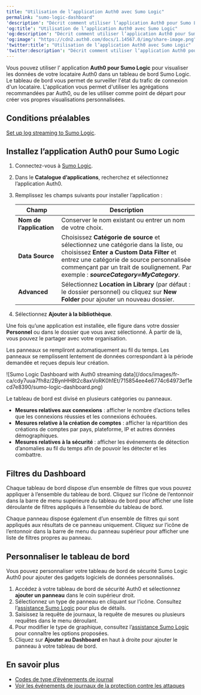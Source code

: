 ---
title: "Utilisation de l’application Auth0 avec Sumo Logic"
permalink: "sumo-logic-dashboard"
'description': "Décrit comment utiliser l’application Auth0 pour Sumo Logic afin de créer un Sumo Logic Auth0 Dashboard pour visualiser le trafic de vos locataires."
'og:title': "Utilisation de l’application Auth0 avec Sumo Logic"
'og:description': "Décrit comment utiliser l’application Auth0 pour Sumo Logic afin de créer un Sumo Logic Auth0 Dashboard pour visualiser le trafic de vos locataires."
'og:image': "https://cdn2.auth0.com/docs/1.14567.0/img/share-image.png"
'twitter:title': "Utilisation de l’application Auth0 avec Sumo Logic"
'twitter:description': "Décrit comment utiliser l’application Auth0 pour Sumo Logic afin de créer un Sumo Logic Auth0 Dashboard pour visualiser le trafic de vos locataires."
---

Vous pouvez utiliser l’ application **Auth0 pour Sumo Logic** pour visualiser les données de votre locataire Auth0 dans un tableau de bord Sumo Logic. Le tableau de bord vous permet de surveiller l'état du trafic de connexion d'un locataire. L'application vous permet d'utiliser les agrégations recommandées par Auth0, ou de les utiliser comme point de départ pour créer vos propres visualisations personnalisées.

## Conditions préalables

[Set up log streaming to Sumo Logic](https://marketplace.auth0.com/integrations/sumo-logic-log-streaming).

## Installez l’application Auth0 pour Sumo Logic

1. Connectez-vous à [Sumo Logic](https://www.sumologic.com).
2. Dans le **Catalogue d’applications**, recherchez et sélectionnez l’application Auth0.
3. Remplissez les champs suivants pour installer l’application :

   <table class="table"><thead>
   <tr>
   <th><strong>Champ</strong></th>
   <th><strong>Description</strong></th>
   </tr>
   </thead>
   <tbody>
   <tr>
   <td><strong>Nom de l’application</strong></td>
   <td>Conserver le nom existant ou entrer un nom de votre choix.</td>
   </tr>
   <tr>
   <td><strong>Data Source</strong></td>
   <td>Choisissez <strong>Catégorie de source</strong> et sélectionnez une catégorie dans la liste, ou choisissez <strong>Enter a Custom Data Filter</strong> et entrez une catégorie de source personnalisée commençant par un trait de soulignement. Par exemple : <strong><em>sourceCategory=MyCategory</em></strong>.</td>
   </tr>
   <tr>
   <td><strong>Advanced</strong></td>
   <td>Sélectionnez <strong>Location in Library</strong> (par défaut : le dossier personnel) ou cliquez sur <strong>New Folder</strong> pour ajouter un nouveau dossier.</td>
   </tr>
   </tbody>
   </table>
4. Sélectionnez **Ajouter à la bibliothèque**.

Une fois qu’une application est installée, elle figure dans votre dossier **Personnel** ou dans le dossier que vous avez sélectionné. À partir de là, vous pouvez le partager avec votre organisation.

Les panneaux se rempliront automatiquement au fil du temps. Les panneaux se remplissent lentement de données correspondant à la période demandée et reçues depuis leur création.

<Frame>![Sumo Logic Dashboard with Auth0 streaming data](/docs/images/fr-ca/cdy7uua7fh8z/2BynHH8t2c8axVoRK0h1Et/715854ee4e6774c64973ef1ecd7e8390/sumo-logic-dashboard.png)</Frame>

Le tableau de bord est divisé en plusieurs catégories ou panneaux.

* **Mesures relatives aux connexions** : afficher le nombre d’actions telles que les connexions réussies et les connexions échouées.
* **Mesures relative à la création de comptes** : afficher la répartition des créations de comptes par pays, plateforme, IP et autres données démographiques.
* **Mesures relatives à la sécurité** : afficher les événements de détection d’anomalies au fil du temps afin de pouvoir les détecter et les combattre.

## Filtres du Dashboard

Chaque tableau de bord dispose d’un ensemble de filtres que vous pouvez appliquer à l’ensemble du tableau de bord. Cliquez sur l’icône de l’entonnoir dans la barre de menu supérieure du tableau de bord pour afficher une liste déroulante de filtres appliqués à l’ensemble du tableau de bord.

Chaque panneau dispose également d’un ensemble de filtres qui sont appliqués aux résultats de ce panneau uniquement. Cliquez sur l’icône de l’entonnoir dans la barre de menu du panneau supérieur pour afficher une liste de filtres propres au panneau.

## Personnaliser le tableau de bord

Vous pouvez personnaliser votre tableau de bord de sécurité Sumo Logic Auth0 pour ajouter des gadgets logiciels de données personnalisés.

1. Accédez à votre tableau de bord de sécurité Auth0 et sélectionnez **ajouter un panneau** dans le coin supérieur droit.
2. Sélectionnez un type de panneau en cliquant sur l’icône. Consultez l’[assistance Sumo Logic](https://help.sumologic.com/Visualizations-and-Alerts/Dashboard_(New)/Panels) pour plus de détails.
3. Saisissez la requête de journaux, la requête de mesures ou plusieurs requêtes dans le menu déroulant.
4. Pour modifier le type de graphique, consultez l’[assistance Sumo Logic](https://help.sumologic.com/Visualizations-and-Alerts/Dashboard_(New)/Panels/01Modify_a_Chart) pour connaître les options proposées.
5. Cliquez sur **Ajouter au Dashboard** en haut à droite pour ajouter le panneau à votre tableau de bord.

## En savoir plus

* [Codes de type d’événements de journal](/docs/fr-ca/deploy-monitor/logs/log-event-type-codes)
* [Voir les événements de journaux de la protection contre les attaques](/docs/fr-ca/secure/attack-protection/view-attack-protection-events)